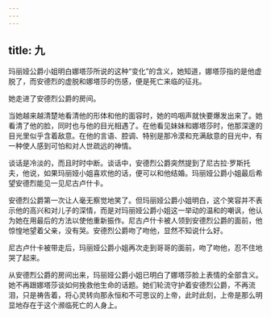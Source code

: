 ```yaml
---
---
---
```

title: 九
---



玛丽娅公爵小姐明白娜塔莎所说的这种“变化”的含义，她知道，娜塔莎指的是他虚脱了，而安德烈的虚脱和娜塔莎的伤感，便是死亡来临的征兆。

她走进了安德烈公爵的房间。

当她越来越清楚地看清他的形体和他的面容时，她的呜咽声就快要爆发出来了。她看清了他的脸，同时也与他的目光相遇了。在他看见妹妹和娜塔莎时，他那深邃的目光里似乎含着敌意。在他的言语、腔调、特别是那冷漠和充满敌意的目光中，有一种使人感到可怕和对人世疏远的神情。

谈话是冷淡的，而且时时中断。谈话中，安德烈公爵突然提到了尼古拉·罗斯托夫，他说，如果玛丽娅小姐喜欢他的话，便可以和他结婚。玛丽娅公爵小姐最后希望安德烈能见一见尼古卢什卡。

安德烈公爵第一次让人毫无察觉地笑了。但玛丽娅公爵小姐明白，这个笑容并不表示他的高兴和对儿子的深情，而是对玛丽娅公爵小姐这一举动的温和的嘲讽，他认为她在用最后的方法以使他重新振作。尼古卢什卡被人领到安德烈公爵的面前，他惊惶地望着父亲，没有哭。安德烈公爵吻了吻他，显然不知说什么好。

尼古卢什卡被带走后，玛丽娅公爵小姐再次走到哥哥的面前，吻了吻他，忍不住地哭了起来。

从安德烈公爵的房间出来，玛丽娅公爵小姐已明白了娜塔莎脸上表情的全部含义。她不再跟娜塔莎谈如何挽救他生命的话题。她们轮流守护着安德烈公爵，不再流泪，只是祷告着，将心灵转向那永恒和不可思议的上帝，此时此刻，上帝是那么明显地存在于这个濒临死亡的人身上。